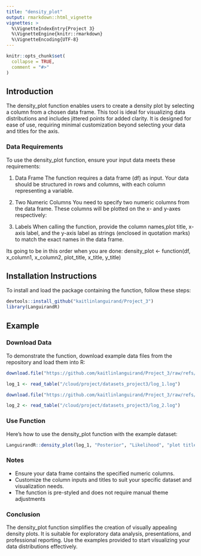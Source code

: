 ```yaml
---
title: "density_plot"
output: rmarkdown::html_vignette
vignettes: >
  %\VignetteIndexEntry{Project 3}
  %\VignetteEngine{knitr::rmarkdown}
  %\VignetteEncoding{UTF-8}
---
```


```r
knitr::opts_chunk$set(
  collapse = TRUE,
  comment = "#>"
)
```

## Introduction

The density_plot function enables users to create a density plot by selecting a column from a chosen data frame. This tool is ideal for visualizing data distributions and includes jittered points for added clarity. It is designed for ease of use, requiring minimal customization beyond selecting your data and titles for the axis. 

### Data Requirements
To use the density_plot function, ensure your input data meets these requirements:

1. Data Frame
The function requires a data frame (df) as input. Your data should be structured in rows and columns, with each column representing a variable.

2. Two Numeric Columns
You need to specify two numeric columns from the data frame. These columns will be plotted on the x- and y-axes respectively:

3. Labels
When calling the function, provide the column names,plot title, x-axis label, and the y-axis label as strings (enclosed in quotation marks) to match the exact names in the data frame.

Its going to be in this order when you are done:
density_plot <- function(df, x_column1, x_column2, plot_title, x_title, y_title)

## Installation Instructions

To install and load the package containing the function, follow these steps:

```r
devtools::install_github("kaitlinlanguirand/Project_3")
library(LanguirandR)

```


## Example

### Download Data
To demonstrate the function, download example data files from the repository and load them into R:

```r
download.file("https://github.com/kaitlinlanguirand/Project_3/raw/refs/heads/main/datasets_project3/log_1.log", "datasets_project3/log_1.log")

log_1 <- read_table("/cloud/project/datasets_project3/log_1.log")

download.file("https://github.com/kaitlinlanguirand/Project_3/raw/refs/heads/main/datasets_project3/log_2.log", "datasets_project3/log_2.log")

log_2 <- read_table("/cloud/project/datasets_project3/log_2.log")

```


### Use Function

Here’s how to use the density_plot function with the example dataset:

```r
LanguirandR::density_plot(log_1, "Posterior", "Likelihood", "plot title", "Posterior", "Density")
```


### Notes

+ Ensure your data frame contains the specified numeric columns.
+ Customize the column inputs and titles to suit your specific dataset and visualization needs.
+ The function is pre-styled and does not require manual theme adjustments

### Conclusion

The density_plot function simplifies the creation of visually appealing density plots. It is suitable for exploratory data analysis, presentations, and professional reporting. Use the examples provided to start visualizing your data distributions effectively.
